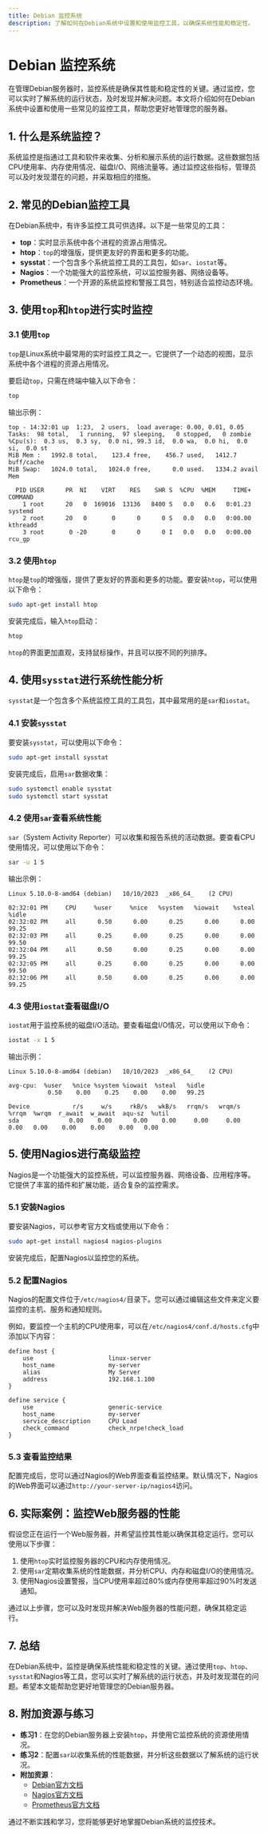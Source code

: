 ```yaml
---
title: Debian 监控系统
description: 了解如何在Debian系统中设置和使用监控工具，以确保系统性能和稳定性。
---
```


# Debian 监控系统

在管理Debian服务器时，监控系统是确保其性能和稳定性的关键。通过监控，您可以实时了解系统的运行状态，及时发现并解决问题。本文将介绍如何在Debian系统中设置和使用一些常见的监控工具，帮助您更好地管理您的服务器。

## 1. 什么是系统监控？

系统监控是指通过工具和软件来收集、分析和展示系统的运行数据。这些数据包括CPU使用率、内存使用情况、磁盘I/O、网络流量等。通过监控这些指标，管理员可以及时发现潜在的问题，并采取相应的措施。

## 2. 常见的Debian监控工具

在Debian系统中，有许多监控工具可供选择。以下是一些常见的工具：

- **top**：实时显示系统中各个进程的资源占用情况。
- **htop**：`top`的增强版，提供更友好的界面和更多的功能。
- **sysstat**：一个包含多个系统监控工具的工具包，如`sar`、`iostat`等。
- **Nagios**：一个功能强大的监控系统，可以监控服务器、网络设备等。
- **Prometheus**：一个开源的系统监控和警报工具包，特别适合监控动态环境。

## 3. 使用`top`和`htop`进行实时监控

### 3.1 使用`top`

`top`是Linux系统中最常用的实时监控工具之一。它提供了一个动态的视图，显示系统中各个进程的资源占用情况。

要启动`top`，只需在终端中输入以下命令：

```bash
top
```

输出示例：

```plaintext
top - 14:32:01 up  1:23,  2 users,  load average: 0.00, 0.01, 0.05
Tasks:  98 total,   1 running,  97 sleeping,   0 stopped,   0 zombie
%Cpu(s):  0.3 us,  0.3 sy,  0.0 ni, 99.3 id,  0.0 wa,  0.0 hi,  0.0 si,  0.0 st
MiB Mem :   1992.8 total,    123.4 free,    456.7 used,   1412.7 buff/cache
MiB Swap:   1024.0 total,   1024.0 free,      0.0 used.   1334.2 avail Mem

  PID USER      PR  NI    VIRT    RES    SHR S  %CPU  %MEM     TIME+ COMMAND
    1 root      20   0  169016  13136   8400 S   0.0   0.6   0:01.23 systemd
    2 root      20   0       0      0      0 S   0.0   0.0   0:00.00 kthreadd
    3 root       0 -20       0      0      0 I   0.0   0.0   0:00.00 rcu_gp
```

### 3.2 使用`htop`

`htop`是`top`的增强版，提供了更友好的界面和更多的功能。要安装`htop`，可以使用以下命令：

```bash
sudo apt-get install htop
```

安装完成后，输入`htop`启动：

```bash
htop
```

`htop`的界面更加直观，支持鼠标操作，并且可以按不同的列排序。

## 4. 使用`sysstat`进行系统性能分析

`sysstat`是一个包含多个系统监控工具的工具包，其中最常用的是`sar`和`iostat`。

### 4.1 安装`sysstat`

要安装`sysstat`，可以使用以下命令：

```bash
sudo apt-get install sysstat
```

安装完成后，启用`sar`数据收集：

```bash
sudo systemctl enable sysstat
sudo systemctl start sysstat
```

### 4.2 使用`sar`查看系统性能

`sar`（System Activity Reporter）可以收集和报告系统的活动数据。要查看CPU使用情况，可以使用以下命令：

```bash
sar -u 1 5
```

输出示例：

```plaintext
Linux 5.10.0-8-amd64 (debian) 	10/10/2023 	_x86_64_	(2 CPU)

02:32:01 PM     CPU     %user     %nice   %system   %iowait    %steal     %idle
02:32:02 PM     all      0.50      0.00      0.25      0.00      0.00     99.25
02:32:03 PM     all      0.25      0.00      0.25      0.00      0.00     99.50
02:32:04 PM     all      0.50      0.00      0.25      0.00      0.00     99.25
02:32:05 PM     all      0.25      0.00      0.25      0.00      0.00     99.50
02:32:06 PM     all      0.50      0.00      0.25      0.00      0.00     99.25
```

### 4.3 使用`iostat`查看磁盘I/O

`iostat`用于监控系统的磁盘I/O活动。要查看磁盘I/O情况，可以使用以下命令：

```bash
iostat -x 1 5
```

输出示例：

```plaintext
Linux 5.10.0-8-amd64 (debian) 	10/10/2023 	_x86_64_	(2 CPU)

avg-cpu:  %user   %nice %system %iowait  %steal   %idle
           0.50    0.00    0.25    0.00    0.00   99.25

Device            r/s     w/s     rkB/s   wkB/s   rrqm/s   wrqm/s  %rrqm  %wrqm  r_await  w_await  aqu-sz  %util
sda              0.00    0.00      0.00    0.00     0.00     0.00   0.00   0.00    0.00    0.00    0.00   0.00
```

## 5. 使用Nagios进行高级监控

Nagios是一个功能强大的监控系统，可以监控服务器、网络设备、应用程序等。它提供了丰富的插件和扩展功能，适合复杂的监控需求。

### 5.1 安装Nagios

要安装Nagios，可以参考官方文档或使用以下命令：

```bash
sudo apt-get install nagios4 nagios-plugins
```

安装完成后，配置Nagios以监控您的系统。

### 5.2 配置Nagios

Nagios的配置文件位于`/etc/nagios4/`目录下。您可以通过编辑这些文件来定义要监控的主机、服务和通知规则。

例如，要监控一个主机的CPU使用率，可以在`/etc/nagios4/conf.d/hosts.cfg`中添加以下内容：

```plaintext
define host {
    use                     linux-server
    host_name               my-server
    alias                   My Server
    address                 192.168.1.100
}

define service {
    use                     generic-service
    host_name               my-server
    service_description     CPU Load
    check_command           check_nrpe!check_load
}
```

### 5.3 查看监控结果

配置完成后，您可以通过Nagios的Web界面查看监控结果。默认情况下，Nagios的Web界面可以通过`http://your-server-ip/nagios4`访问。

## 6. 实际案例：监控Web服务器的性能

假设您正在运行一个Web服务器，并希望监控其性能以确保其稳定运行。您可以使用以下步骤：

1. 使用`htop`实时监控服务器的CPU和内存使用情况。
2. 使用`sar`定期收集系统的性能数据，并分析CPU、内存和磁盘I/O的使用情况。
3. 使用Nagios设置警报，当CPU使用率超过80%或内存使用率超过90%时发送通知。

通过以上步骤，您可以及时发现并解决Web服务器的性能问题，确保其稳定运行。

## 7. 总结

在Debian系统中，监控是确保系统性能和稳定性的关键。通过使用`top`、`htop`、`sysstat`和Nagios等工具，您可以实时了解系统的运行状态，并及时发现潜在的问题。希望本文能帮助您更好地管理您的Debian服务器。

## 8. 附加资源与练习

- **练习1**：在您的Debian服务器上安装`htop`，并使用它监控系统的资源使用情况。
- **练习2**：配置`sar`以收集系统的性能数据，并分析这些数据以了解系统的运行状况。
- **附加资源**：
  - [Debian官方文档](https://www.debian.org/doc/)
  - [Nagios官方文档](https://www.nagios.org/documentation/)
  - [Prometheus官方文档](https://prometheus.io/docs/)

通过不断实践和学习，您将能够更好地掌握Debian系统的监控技术。